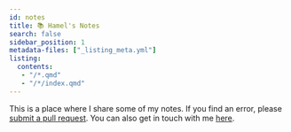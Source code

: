 ```yaml
---
id: notes
title: 📚 Hamel's Notes
search: false
sidebar_position: 1
metadata-files: ["_listing_meta.yml"]
listing:
  contents: 
   - "/*.qmd"
   - "/*/index.qmd"
---
```


This is a place where I share some of my notes. If you find an error, please [submit a pull request](https://github.com/hamelsmu/hamel/tree/master/notes). You can also get in touch with me [here](../index.qmd).
